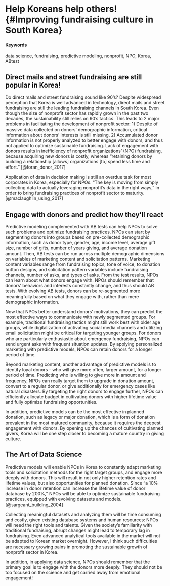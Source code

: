 # Help Koreans help others! {#Improving fundraising culture in South Korea}


#### Keywords {-}

data science, fundraising, predictive modeling, nonprofit, NPO, Korea, ABtest


## Direct mails and street fundraising are still popular in Korea!

Do direct mails and street fundraising sound like 90's? Despite widespread perception that Korea is well advanced in technology, direct mails and street fundraising are still the leading fundraising channels in South Korea. Even though the size of nonprofit sector has rapidly grown in the past two decades, the sustainability still relies on 90's tactics. This leads to 2 major problems in facilitating the development of nonprofit sector: 1) Despite of massive data collected on donors' demographic information, critical information about donors' interests is still missing. 2) Accumulated donor information is not properly analyzed to better engage with donors, and thus not applied to optimize sustainable fundraising. Lack of engagement with donors results in inefficiency of nonprofit organizations' (NPO) fundraising, because acquiring new donors is costly, whereas "retaining donors by building a relationship [allows] organizations [to] spend less time and effort." [@foran_donor_2017] 

Application of data in decision making is still an overdue task for most corporates in Korea, especially for NPOs. "The key is moving from simply collecting data to actually leveraging nonprofit's data in the right ways," in order to bring fundraising practices of nonprofit sector to maturity. [@maclaughlin_using_2017]



## Engage with donors and predict how they'll react

Predictive modeling complemented with AB tests can help NPOs to solve such problems and optimize fundraising practices. NPOs can start by segmenting donors into groups based on pre-collected demographic information, such as donor type, gender, age, income level, average gift size, number of gifts, number of years giving, and average donation amount. Then, AB tests can be run across multiple demographic dimensions on variables of marketing content and solicitation patterns. Marketing content variables range from fundraising topics, tone of voice, to donation button designs, and solicitation pattern variables include fundraising channels, number of asks, and types of asks. From the test results, NPOs can learn about what donors engage with. NPOs should remember that donors' behaviors and interests constantly change, and thus should AB tests. With evolving AB tests, donors can be re-segmented more meaningfully based on what they engage with, rather than mere demographic information.

Now that NPOs better understand donors' motivations, they can predict the most effective ways to communicate with newly segmented groups. For example, traditional fundraising tactics might still work best with older age groups, while digitalization of activating social media channels and utilizing email solicitation might be critical for targeting younger groups. For donors who are particularly enthusiastic about emergency fundraising, NPOs can send urgent asks with frequent situation updates. By applying personalized marketing with predictive models, NPOs can retain donors for a longer period of time.

Beyond marketing content, another advantage of predictive models is to identify loyal donors - who will give more often, larger amount, for a longer period of time. Predicting who is willing to give more in amount and frequency, NPOs can really target them to upgrade in donation amount, convert to a regular donor, or give additionally for emergency cases like natural disasters. By targeting the right donors to engage further, NPOs can efficiently allocate budget in cultivating donors with higher lifetime value and fully optimize fundraising opportunities.

In addition, predictive models can be the most effective in planned donation, such as legacy or major donation, which is a form of donation prevalent in the most matured community, because it requires the deepest engagement with donors. By opening up the chances of cultivating planned givers, Korea will be one step closer to becoming a mature country in giving culture.



## The Art of Data Science

Predictive models will enable NPOs in Korea to constantly adapt marketing tools and solicitation methods for the right target groups, and engage more deeply with donors. This will result in not only higher retention rates and lifetime values, but also opportunities for planned donation. Since "a 10% increase in donor retention can increase the lifetime value of donor database by 200%," NPOs will be able to optimize sustainable fundraising practices, equipped with evolving datasets and models. [@sargeant_building_2004]

Collecting meaningful datasets and analyzing them will be time consuming and costly, given existing database systems and human resources: NPOs will need the right tools and talents.
Given the society's familiarity with traditional fundraising, abrupt changes might lead to temporary lag in fundraising. Even advanced analytical tools available in the market will not be adapted to Korean market overnight. However, I think such difficulties are necessary growing pains in promoting the sustainable growth of nonprofit sector in Korea.

In addition, in applying data science, NPOs should remember that the primary goal is to engage with the donors more deeply. They should not be too focused on the science and get carried away from emotional engagement!